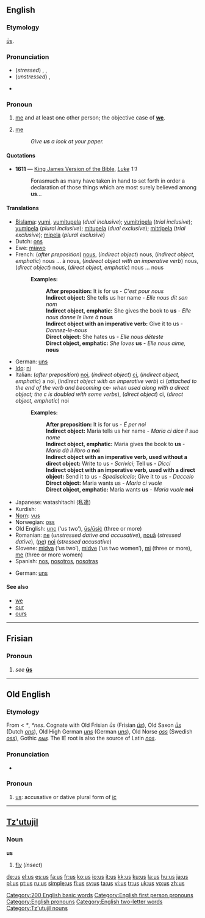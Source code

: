 {{see|Us|US|U.S.|.us|ús}}
{{wikipedia}}
==English==

{{rank|must|these|two|89|us|before|see|over}}

===Etymology===
{{OE.}} ''[[us#Old English|ūs]]''.

===Pronunciation===
*(''stressed'') {{AHD|ŭs}}, {{IPA|/ʌs/}}, {{SAMPA|/Vs/}}
*(''unstressed'') {{IPA|/əs/}}, {{SAMPA|/@s/}}
*{{audio|en-us-us.ogg|Audio (US)}}
*:{{rhymes|ʌs}}

===Pronoun===
{{en-pron}}

# {{personal}} [[me]] and at least one other person; the objective case of '''[[we]]'''.
# {{slang}} [[me]]
#:''Give '''us''' a look at your paper.''

====Quotations====
*'''1611''' — [[w:King James Version of the Bible|King James Version of the Bible]], ''[[s:Bible (King James)/Luke|Luke]] 1:1''
*:Forasmuch as many have taken in hand to set forth in order a declaration of those things which are most surely believed among '''us'''...

====Translations====
{{trans-top|objective case of "we"}}
*[[Bislama]]: [[yumi]], [[yumitupela]] (''dual inclusive''); [[yumitripela]] (''trial inclusive''); [[yumipela]] (''plural inclusive''); [[mitupela]] (''dual exclusive''); [[mitripela]] (''trial exclusive''); [[mipela]] (''plural exclusive'')
*Dutch: [[ons]]
*Ewe: [[míawo]]
*French: (''after preposition'') [[#French|nous]], (''indirect object'') nous, (''indirect object, emphatic'') nous ... à nous, (''indirect object with an imperative verb'') nous, (''direct object'') nous, (''direct object, emphatic'') nous ... nous
*:'''Examples: '''
*:: '''After preposition:''' It is for us - ''C'est pour nous''
*:: '''Indirect object:''' She tells us her name - ''Elle nous dit son nom''
*:: '''Indirect object, emphatic:''' She gives the book to '''us''' - ''Elle nous donne le livre à'' '''nous'''
*:: '''Indirect object with an imperative verb:''' Give it to us - ''Donnez-le-nous''
*:: '''Direct object:''' She hates us - ''Elle nous déteste''
*:: '''Direct object, emphatic:''' ''She loves'' '''us''' - ''Elle nous aime,'' '''nous'''
*German: [[uns]]
*[[Ido]]: [[ni]]
*Italian: (''after preposition'') [[noi]], (''indirect object'') [[ci]], (''indirect object, emphatic'') a noi, (''indirect object with an imperative verb'') ci (''attached to the end of the verb and becoming'' ce- ''when used along with a direct object; the c is doubled with some verbs''), (''direct object'') ci, (''direct object, emphatic'') noi
*:'''Examples: '''
*:: '''After preposition:''' It is for us - ''É per noi''
*:: '''Indirect object:''' Maria tells us her name - ''Maria ci dice il suo nome''
*:: '''Indirect object, emphatic:''' Maria gives the book to '''us''' - ''Maria dà il libro a'' '''noi'''
*:: '''Indirect object with an imperative verb, used without a direct object:''' Write to us - ''Scrivici''; Tell us - ''Dicci''
*:: '''Indirect object with an imperative verb, used with a direct object:''' Send it to us - ''Spediscicelo''; Give it to us - ''Daccelo''
*:: '''Direct object:''' Maria wants us - ''Maria ci vuole''
*:: '''Direct object, emphatic:''' Maria wants '''us''' - ''Maria vuole'' '''noi'''
*Japanese: watashitachi (私達)
*Kurdish: {{KUchar|[[ئێمه‌]]}}
*[[Norn]]: [[vus]]
*Norwegian: [[oss]]
*Old English: [[unc]] (‘us two’), [[us#Old English|ūs/ūsiċ]] (three or more)
*Romanian: [[ne]] (''unstressed dative and accusative''), [[nouă]] (''stressed dative''), ([[pe]]) [[noi]] (''stressed accusative'')
*Slovene: [[midva]] (‘us two’), [[midve]] (‘us two women’), [[mi]] (three or more), [[me]] (three or more women)
*Spanish: [[nos]], [[nosotros]], [[nosotras]]
{{trans-bottom}}

<!--Add SLANG translations here, where these exist-->
{{trans-top|slang: me}}
*German: [[uns]]
{{trans-mid}}
{{trans-bottom}}

====See also====
*[[we]]
*[[our]]
*[[ours]]

[[Category:200 English basic words]]
[[Category:English first person pronouns]]
[[Category:English pronouns]]
[[Category:English two-letter words]]

----

==Frisian==

===Pronoun===
{{infl|fy|pronoun}}

# ''see'' '''[[ús]]'''
----

==Old English==

===Etymology===
From {{Ger.|ang}} < {{IE.|ang}} ''*{{unicode|n̩s}}'', ''*nes''. Cognate with Old Frisian ''ūs'' (Frisian ''[[us#Frisian|ús]]''), Old Saxon ''[[ūs]]'' (Dutch ''[[ons]]''), Old High German ''[[uns]]'' (German ''[[uns]]''), Old Norse ''[[oss]]'' (Swedish ''[[oss]]''), Gothic ''[[𐌿𐌽𐍃]]''.  The IE root is also the source of Latin ''[[nos]]''.

===Pronunciation===
*{{IPA|/u:s/}}

===Pronoun===
{{infl|ang|pronoun|head=ūs|personal pronoun}}

# [[us#English|us]]: accusative or dative plural form of [[ic|iċ]]

----

==[[Tz'utujil]]==

===Noun===
'''us'''

# [[fly]] (''insect'')

[[Category:Tz'utujil nouns]]

[[de:us]]
[[el:us]]
[[es:us]]
[[fa:us]]
[[fr:us]]
[[ko:us]]
[[io:us]]
[[it:us]]
[[kk:us]]
[[ku:us]]
[[la:us]]
[[hu:us]]
[[ja:us]]
[[pl:us]]
[[pt:us]]
[[ru:us]]
[[simple:us]]
[[fi:us]]
[[sv:us]]
[[ta:us]]
[[vi:us]]
[[tr:us]]
[[uk:us]]
[[vo:us]]
[[zh:us]]